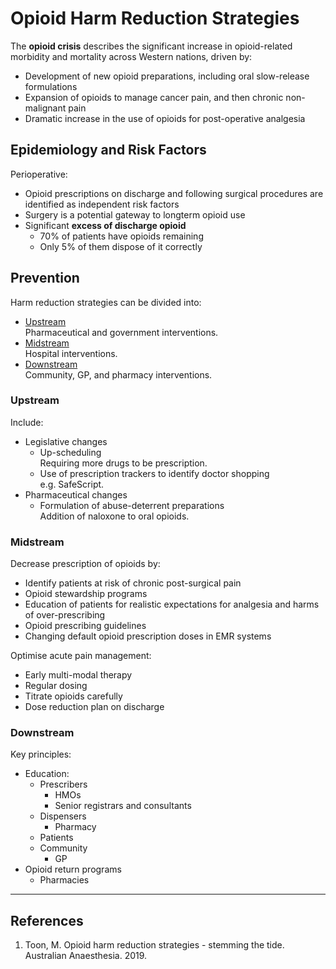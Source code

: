 # Opioid Harm Reduction Strategies


The **opioid crisis** describes the significant increase in opioid-related morbidity and mortality across Western nations, driven by:

* Development of new opioid preparations, including oral slow-release formulations
* Expansion of opioids to manage cancer pain, and then chronic non-malignant pain
* Dramatic increase in the use of opioids for post-operative analgesia


## Epidemiology and Risk Factors

Perioperative:

* Opioid prescriptions on discharge and following surgical procedures are identified as independent risk factors
* Surgery is a potential gateway to longterm opioid use
* Significant **excess of discharge opioid**  
	* 70% of patients have opioids remaining
	* Only 5% of them dispose of it correctly


## Prevention

Harm reduction strategies can be divided into:

* [Upstream](Upstream)  
Pharmaceutical and government interventions.
* [Midstream](Midstream)  
Hospital interventions.
* [Downstream](Downstream)  
Community, GP, and pharmacy interventions.
 
### Upstream

Include:

* Legislative changes
	* Up-scheduling  
	Requiring more drugs to be prescription.
	* Use of prescription trackers to identify doctor shopping  
	e.g. SafeScript.
* Pharmaceutical changes
	* Formulation of abuse-deterrent preparations  
	Addition of naloxone to oral opioids.



### Midstream

Decrease prescription of opioids by:

* Identify patients at risk of chronic post-surgical pain
* Opioid stewardship programs  
* Education of patients for realistic expectations for analgesia and harms of over-prescribing
* Opioid prescribing guidelines
* Changing default opioid prescription doses in EMR systems


Optimise acute pain management:

* Early multi-modal therapy
* Regular dosing
* Titrate opioids carefully
* Dose reduction plan on discharge



### Downstream

Key principles:

* Education:
	* Prescribers
		* HMOs
		* Senior registrars and consultants
	* Dispensers
		* Pharmacy
	* Patients
	* Community
		* GP
* Opioid return programs
	* Pharmacies

---

## References

1. Toon, M. Opioid harm reduction strategies - stemming the tide. Australian Anaesthesia. 2019.